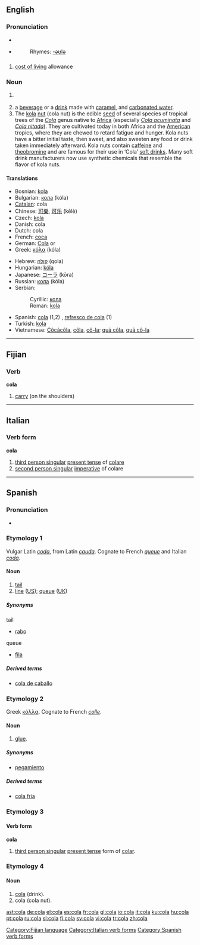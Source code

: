 ==English==

===Pronunciation===
*{{IPA|/ˈkolə/}}
*{{SAMPA|/'ko-la/}}
*:Rhymes: [[Rhymes:English:-əʊlə|-əʊlə]]

==={{acronym}}===
{{infl|en|acronym}}

# [[cost of living]] allowance

===Noun===
{{en-noun}}

# {{obsolete}} {{plural of|colon}}
# a [[beverage]] or a [[drink#Noun|drink]] made with [[caramel]], and [[carbonated water]].
# The [[kola]] [[nut]] (cola nut) is the edible [[seed]] of several species of tropical trees of the ''[[Cola]]'' genus native to [[Africa]] (especially ''[[Cola acuminata]]'' and ''[[Cola nitada]]''). They are cultivated today in both Africa and the [[America|American]] tropics, where they are chewed to retard fatigue and hunger. Kola nuts have a bitter initial taste, then sweet, and also sweeten any food or drink taken immediately afterward. Kola nuts contain [[caffeine]] and [[theobromine]] and are famous for their use in ‘Cola’ [[soft drink]]s. Many soft drink manufacturers now use synthetic chemicals that resemble the flavor of kola nuts.

====Translations====
{{top}}
*Bosnian: [[kola]] {{f}}
*Bulgarian: [[кола]] (kóla) {{f}}
*[[Catalan]]: cola {{f}}
*Chinese: [[可樂]], [[可乐]] (kělè)
*Czech: [[kola]] {{f}}
*Danish: cola
*Dutch: cola {{m}}
*French: [[coca]] {{m}}
*German: [[Cola]] {{f}} or {{n}}
*Greek: [[κόλα]] (kóla)
{{mid}}
*Hebrew: [[קולה]] (qola) {{f}}
*Hungarian: [[kóla]]
*Japanese: [[コーラ]] (kōra)
*Russian: [[кола]] (kóla) {{f}}
*Serbian:
*:Cyrillic: [[кола]] {{f}}
*:Roman: [[kola]] {{f}}
*Spanish: [[cola#Spanish|cola]] (1,2) {{f}}, [[refresco de cola]] {{m}} (1)
*Turkish: [[kola]]
*Vietnamese: [[Côcácôla]], [[côla#Vietnamese|côla]], [[cô-la]]; [[quả côla]], [[quả cô-la]]
{{bottom}}

----

==Fijian==

===Verb===
'''cola'''

# [[carry]] (on the shoulders)

[[Category:Fijian language]]

----

==Italian==

===Verb form===
'''cola'''

# [[third person singular]]  [[present tense]] of [[colare]]
# [[second person singular]] [[imperative]] of colare

[[Category:Italian verb forms]]

----

==Spanish==

===Pronunciation===
*{{IPA|/ˈkola/}}

===Etymology 1===
Vulgar Latin ''[[coda]]'', from Latin ''[[cauda]]''. Cognate to French ''[[queue]]'' and Italian ''[[coda]]''.

====Noun====
{{es-noun-f}}

# [[tail]]
# [[line#Noun|line]] ([[w:American English|US]]); [[queue]] ([[w:British English|UK]])

=====Synonyms=====
;tail
*[[rabo]]
;queue
*[[fila]] {{f}}

=====Derived terms=====
*[[cola de caballo]] {{f}}

===Etymology 2===
Greek [[κόλλα]]. Cognate to French ''[[colle]]''.

====Noun====
{{es-noun-f}}

# [[glue]].

=====Synonyms=====
*[[pegamiento]]

=====Derived terms=====
*[[cola fría]]

===Etymology 3===
====Verb form====
'''cola'''

# [[third person singular]] [[present tense]] form of [[colar]].

===Etymology 4===

====Noun====
{{es-noun-f}}

# [[cola#English|cola]] (drink).
# cola (cola nut).

[[Category:Spanish verb forms]]

[[ast:cola]]
[[de:cola]]
[[el:cola]]
[[es:cola]]
[[fr:cola]]
[[gl:cola]]
[[io:cola]]
[[it:cola]]
[[ku:cola]]
[[hu:cola]]
[[pt:cola]]
[[ru:cola]]
[[sl:cola]]
[[fi:cola]]
[[sv:cola]]
[[vi:cola]]
[[tr:cola]]
[[zh:cola]]